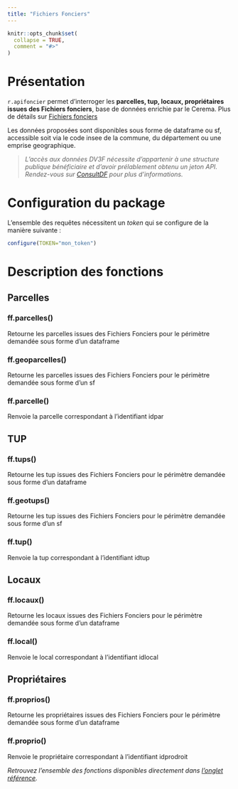 ```yaml
---
title: "Fichiers Fonciers"
---
```


```r
knitr::opts_chunk$set(
  collapse = TRUE,
  comment = "#>"
)
```

# Présentation

`r.apifoncier` permet d’interroger les **parcelles, tup, locaux, propriétaires issues des Fichiers fonciers**, base de données enrichie par le Cerema. Plus de détails sur [Fichiers fonciers](https://datafoncier.cerema.fr/fichiers-fonciers)

Les données proposées sont disponibles sous forme de dataframe ou sf, accessible soit via le code insee de la commune, du département ou une emprise geographique.

> *L’accès aux données DV3F nécessite d’appartenir à une structure publique bénéficiaire et d’avoir prélablement obtenu un jeton API. Rendez-vous sur [ConsultDF](https://consultdf.cerema.fr/consultdf/services/apidf) pour plus d’informations.*

# Configuration du package

L'ensemble des requêtes nécessitent un *token* qui se configure de la manière suivante :

```r
configure(TOKEN="mon_token")
```


# Description des fonctions

## Parcelles

### ff.parcelles()

Retourne les parcelles issues des Fichiers Fonciers pour le périmètre demandée sous forme d’un dataframe

### ff.geoparcelles()

Retourne les parcelles issues des Fichiers Fonciers pour le périmètre demandée sous forme d’un sf

### ff.parcelle()

Renvoie la parcelle correspondant à l’identifiant idpar

## TUP

### ff.tups()

Retourne les tup issues des Fichiers Fonciers pour le périmètre demandée sous forme d’un dataframe

### ff.geotups()

Retourne les tup issues des Fichiers Fonciers pour le périmètre demandée sous forme d’un sf

### ff.tup()

Renvoie la tup correspondant à l’identifiant idtup

## Locaux


### ff.locaux()

Retourne les locaux issues des Fichiers Fonciers pour le périmètre demandée sous forme d’un dataframe


### ff.local()

Renvoie le local correspondant à l’identifiant idlocal


## Propriétaires

### ff.proprios()

Retourne les propriétaires issues des Fichiers Fonciers pour le périmètre demandée sous forme d’un dataframe

### ff.proprio()

Renvoie le propriétaire correspondant à l’identifiant idprodroit

_Retrouvez l'ensemble des fonctions disponibles directement dans [l'onglet référence](https://rcadot.github.io/r.apifoncier/reference/index.html#fichiers-fonciers)._
